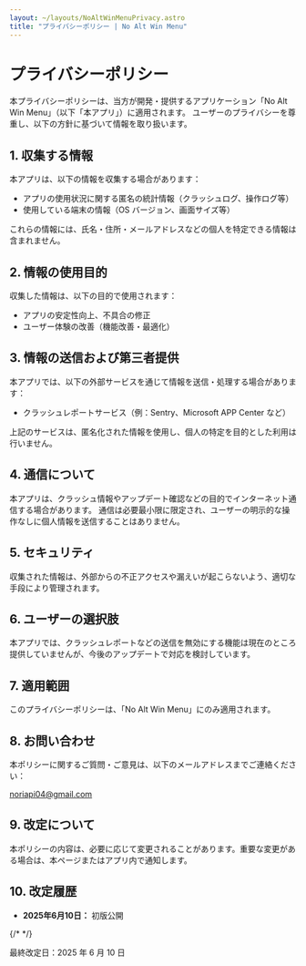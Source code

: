 ```yaml
---
layout: ~/layouts/NoAltWinMenuPrivacy.astro
title: "プライバシーポリシー | No Alt Win Menu"
---
```



# プライバシーポリシー

本プライバシーポリシーは、当方が開発・提供するアプリケーション「No Alt Win Menu」（以下「本アプリ」）に適用されます。
ユーザーのプライバシーを尊重し、以下の方針に基づいて情報を取り扱います。

## 1. 収集する情報

本アプリは、以下の情報を収集する場合があります：

- アプリの使用状況に関する匿名の統計情報（クラッシュログ、操作ログ等）
- 使用している端末の情報（OS バージョン、画面サイズ等）

これらの情報には、氏名・住所・メールアドレスなどの個人を特定できる情報は含まれません。

## 2. 情報の使用目的

収集した情報は、以下の目的で使用されます：

- アプリの安定性向上、不具合の修正
- ユーザー体験の改善（機能改善・最適化）

## 3. 情報の送信および第三者提供

本アプリでは、以下の外部サービスを通じて情報を送信・処理する場合があります：

- クラッシュレポートサービス（例：Sentry、Microsoft APP Center など）

上記のサービスは、匿名化された情報を使用し、個人の特定を目的とした利用は行いません。

## 4. 通信について

本アプリは、クラッシュ情報やアップデート確認などの目的でインターネット通信する場合があります。
通信は必要最小限に限定され、ユーザーの明示的な操作なしに個人情報を送信することはありません。

## 5. セキュリティ

収集された情報は、外部からの不正アクセスや漏えいが起こらないよう、適切な手段により管理されます。

## 6. ユーザーの選択肢

本アプリでは、クラッシュレポートなどの送信を無効にする機能は現在のところ提供していませんが、今後のアップデートで対応を検討しています。

## 7. 適用範囲

このプライバシーポリシーは、「No Alt Win Menu」にのみ適用されます。

## 8. お問い合わせ

本ポリシーに関するご質問・ご意見は、以下のメールアドレスまでご連絡ください：

[noriapi04@gmail.com](mailto:noriapi04@gmail.com)

## 9. 改定について

本ポリシーの内容は、必要に応じて変更されることがあります。重要な変更がある場合は、本ページまたはアプリ内で通知します。

## 10. 改定履歴

- **2025年6月10日：** 初版公開

{/* <!-- textlint-disable ja-technical-writing/ja-no-mixed-period --> */}

<footer>

最終改定日：2025 年 6 月 10 日

</footer>
